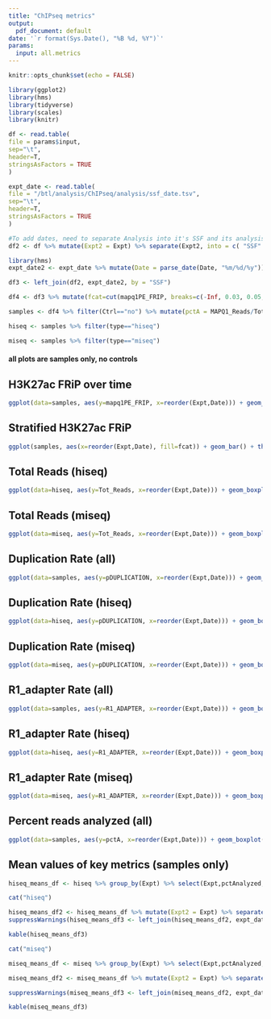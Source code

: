 ```yaml
---
title: "ChIPseq metrics"
output:
  pdf_document: default
date: '`r format(Sys.Date(), "%B %d, %Y")`'
params:
  input: all.metrics
---
```


```r
knitr::opts_chunk$set(echo = FALSE)

library(ggplot2)
library(hms)
library(tidyverse)
library(scales)
library(knitr)

df <- read.table(
file = params$input,
sep="\t",
header=T,
stringsAsFactors = TRUE
)

expt_date <- read.table(
file = "/btl/analysis/ChIPseq/analysis/ssf_date.tsv",
sep="\t",
header=T,
stringsAsFactors = TRUE
)

#To add dates, need to separate Analysis into it's SSF and its analysis_label
df2 <- df %>% mutate(Expt2 = Expt) %>% separate(Expt2, into = c( "SSF" , "type", "version" ), sep = "_" )

library(hms)
expt_date2 <- expt_date %>% mutate(Date = parse_date(Date, "%m/%d/%y"))

df3 <- left_join(df2, expt_date2, by = "SSF")

df4 <- df3 %>% mutate(fcat=cut(mapq1PE_FRIP, breaks=c(-Inf, 0.03, 0.05, 0.1, Inf), labels=c("<3%","3%<X<5%", "5%<X<10%",">10%")))

samples <- df4 %>% filter(Ctrl=="no") %>% mutate(pctA = MAPQ1_Reads/Tot_Reads)

hiseq <- samples %>% filter(type=="hiseq")

miseq <- samples %>% filter(type=="miseq")

```

#### all plots are samples only, no controls

##

## H3K27ac FRiP over time 

```r
ggplot(data=samples, aes(y=mapq1PE_FRIP, x=reorder(Expt,Date))) + geom_boxplot() + theme(axis.text.x = element_text(angle = 90, hjust = 1))
```

## Stratified H3K27ac FRiP 

```r
ggplot(samples, aes(x=reorder(Expt,Date), fill=fcat)) + geom_bar() + theme(axis.text.x = element_text(angle = 90, hjust = 1))
````

## Total Reads (hiseq)

```r
ggplot(data=hiseq, aes(y=Tot_Reads, x=reorder(Expt,Date))) + geom_boxplot() + theme(axis.text.x = element_text(angle = 90, hjust = 1))
```

## Total Reads (miseq)

```r
ggplot(data=miseq, aes(y=Tot_Reads, x=reorder(Expt,Date))) + geom_boxplot() + theme(axis.text.x = element_text(angle = 90, hjust = 1))
```

## Duplication Rate (all)

```r
ggplot(data=samples, aes(y=pDUPLICATION, x=reorder(Expt,Date))) + geom_boxplot() + theme(axis.text.x = element_text(angle = 90, hjust = 1))
```


## Duplication Rate (hiseq)

```r
ggplot(data=hiseq, aes(y=pDUPLICATION, x=reorder(Expt,Date))) + geom_boxplot() + theme(axis.text.x = element_text(angle = 90, hjust = 1))
```


## Duplication Rate (miseq)

```r
ggplot(data=miseq, aes(y=pDUPLICATION, x=reorder(Expt,Date))) + geom_boxplot() + theme(axis.text.x = element_text(angle = 90, hjust = 1))
```

## R1_adapter Rate (all)

```r
ggplot(data=samples, aes(y=R1_ADAPTER, x=reorder(Expt,Date))) + geom_boxplot() + theme(axis.text.x = element_text(angle = 90, hjust = 1))
```

## R1_adapter Rate (hiseq)

```r
ggplot(data=hiseq, aes(y=R1_ADAPTER, x=reorder(Expt,Date))) + geom_boxplot() + theme(axis.text.x = element_text(angle = 90, hjust = 1))
```

## R1_adapter Rate (miseq)

```r
ggplot(data=miseq, aes(y=R1_ADAPTER, x=reorder(Expt,Date))) + geom_boxplot() + theme(axis.text.x = element_text(angle = 90, hjust = 1))
```

## Percent reads analyzed (all)

```r
ggplot(data=samples, aes(y=pctA, x=reorder(Expt,Date))) + geom_boxplot() + theme(axis.text.x = element_text(angle = 90, hjust = 1))
```


## Mean values of key metrics (samples only)

```r
hiseq_means_df <- hiseq %>% group_by(Expt) %>% select(Expt,pctAnalyzed,mapq1PE_FRIP,R1_ADAPTER,pDUPLICATION,RSC) %>% summarize_if(is.numeric,funs(mean)) %>% transmute(Expt = Expt, H3K27ac_FRIP = percent(mapq1PE_FRIP) ,R1_ADAPTER = percent(R1_ADAPTER) ,pDUPLICATION = percent(pDUPLICATION), pctAnalyzed = percent(pctAnalyzed) ,RSC = RSC )

cat("hiseq")

hiseq_means_df2 <- hiseq_means_df %>% mutate(Expt2 = Expt) %>% separate(Expt2, into = c( "SSF" , "type", "version" ), sep = "_" )
suppressWarnings(hiseq_means_df3 <- left_join(hiseq_means_df2, expt_date2, by = "SSF") %>% arrange(desc(Date)) %>% select(Expt,pctAnalyzed,H3K27ac_FRIP,R1_ADAPTER,pDUPLICATION,RSC,Date))

kable(hiseq_means_df3)

cat("miseq")

miseq_means_df <- miseq %>% group_by(Expt) %>% select(Expt,pctAnalyzed,mapq1PE_FRIP,R1_ADAPTER,pDUPLICATION,RSC) %>% summarize_if(is.numeric,funs(mean)) %>% transmute(Expt = Expt, H3K27ac_FRIP = percent(mapq1PE_FRIP) ,R1_ADAPTER = percent(R1_ADAPTER) ,pDUPLICATION = percent(pDUPLICATION), pctAnalyzed = percent(pctAnalyzed) ,RSC = RSC )

miseq_means_df2 <- miseq_means_df %>% mutate(Expt2 = Expt) %>% separate(Expt2, into = c( "SSF" , "type", "version" ), sep = "_" ) 

suppressWarnings(miseq_means_df3 <- left_join(miseq_means_df2, expt_date2, by = "SSF") %>% arrange(desc(Date)) %>% select(Expt,pctAnalyzed,H3K27ac_FRIP,R1_ADAPTER,pDUPLICATION,RSC,Date))

kable(miseq_means_df3)
```
